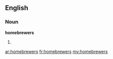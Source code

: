 ==English==

===Noun===
'''homebrewers'''

# {{plural of|[[homebrewer]]}}

[[ar:homebrewers]]
[[fr:homebrewers]]
[[my:homebrewers]]